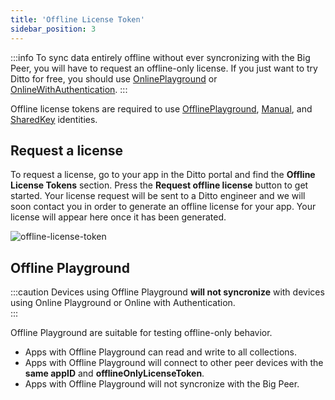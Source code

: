 ```yaml
---
title: 'Offline License Token'
sidebar_position: 3
---
```



:::info
To sync data entirely offline without ever syncronizing with the Big Peer, you
will have to request an offline-only license. If you just want to try Ditto for free, you should 
use [OnlinePlayground](../security/online-with-authentication) or [OnlineWithAuthentication](../concepts/online-playground).
:::

Offline license tokens are required to use [OfflinePlayground](../mesh-network/offline-license#offline-playground),
[Manual](../how-it-works/certificate-security), and
[SharedKey](../security/shared-key) identities.

## Request a license 

To request a license, go to your app in the Ditto portal and find the
__Offline License Tokens__ section. Press the **Request offline license** button
to get started. Your license request will be sent to a Ditto engineer and we
will soon contact you in order to generate an offline license for your app. Your
license will appear here once it has been generated.

![offline-license-token](offline-playground.png)

## Offline Playground

:::caution
Devices using Offline Playground **will not syncronize** with devices using Online
Playground or Online with Authentication.  
:::

Offline Playground are suitable for testing offline-only behavior.

* Apps with Offline Playground can read and write to all collections.
* Apps with Offline Playground will connect to other peer devices with the __same appID__ and __offlineOnlyLicenseToken__.
* Apps with Offline Playground will not syncronize with the Big Peer.

<SnippetGroup name="offline-playground" />


